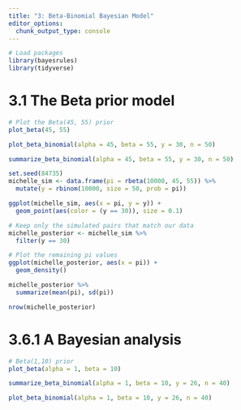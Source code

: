 ```yaml
---
title: "3: Beta-Binomial Bayesian Model"
editor_options: 
  chunk_output_type: console
---
```


```r

# Load packages
library(bayesrules)
library(tidyverse)

```

# 3.1 The Beta prior model

```r
# Plot the Beta(45, 55) prior
plot_beta(45, 55)

plot_beta_binomial(alpha = 45, beta = 55, y = 30, n = 50)

summarize_beta_binomial(alpha = 45, beta = 55, y = 30, n = 50)

```

```r

set.seed(84735)
michelle_sim <- data.frame(pi = rbeta(10000, 45, 55)) %>% 
  mutate(y = rbinom(10000, size = 50, prob = pi))

ggplot(michelle_sim, aes(x = pi, y = y)) + 
  geom_point(aes(color = (y == 30)), size = 0.1)

```

```r
# Keep only the simulated pairs that match our data
michelle_posterior <- michelle_sim %>% 
  filter(y == 30)

# Plot the remaining pi values
ggplot(michelle_posterior, aes(x = pi)) + 
  geom_density()

```

```r

michelle_posterior %>% 
  summarize(mean(pi), sd(pi))

nrow(michelle_posterior)

```

# 3.6.1 A Bayesian analysis

```r
# Beta(1,10) prior
plot_beta(alpha = 1, beta = 10)

```

```r

summarize_beta_binomial(alpha = 1, beta = 10, y = 26, n = 40)

plot_beta_binomial(alpha = 1, beta = 10, y = 26, n = 40)

```

